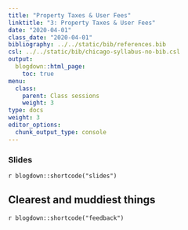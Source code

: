 ```yaml
---
title: "Property Taxes & User Fees"
linktitle: "3: Property Taxes & User Fees"
date: "2020-04-01"
class_date: "2020-04-01"
bibliography: ../../static/bib/references.bib
csl: ../../static/bib/chicago-syllabus-no-bib.csl
output:
  blogdown::html_page:
    toc: true
menu:
  class:
    parent: Class sessions
    weight: 3
type: docs
weight: 3
editor_options:
  chunk_output_type: console
---
```


### Slides

`r blogdown::shortcode("slides")`


## Clearest and muddiest things

`r blogdown::shortcode("feedback")`

